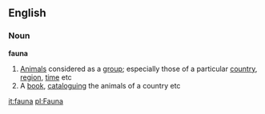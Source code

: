 ==English==

===Noun===

'''fauna'''

#[[Animal]]s considered as a [[group]]; especially those of a particular [[country]], [[region]], [[time]] etc
#A [[book]], [[cataloguing]] the animals of a country etc


[[it:fauna]]
[[pl:Fauna]]